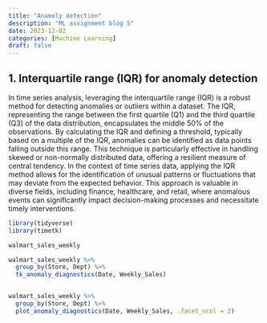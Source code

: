 ```yaml
---
title: "Anamoly detection"
description: "ML assignment blog 5"
date: 2023-12-02
categories: [Machine Learning] 
draft: false
---
```


## 1. Interquartile range (IQR) for anomaly detection

In time series analysis, leveraging the interquartile range (IQR) is a robust method for detecting anomalies or outliers within a dataset. The IQR, representing the range between the first quartile (Q1) and the third quartile (Q3) of the data distribution, encapsulates the middle 50% of the observations. By calculating the IQR and defining a threshold, typically based on a multiple of the IQR, anomalies can be identified as data points falling outside this range. This technique is particularly effective in handling skewed or non-normally distributed data, offering a resilient measure of central tendency. In the context of time series data, applying the IQR method allows for the identification of unusual patterns or fluctuations that may deviate from the expected behavior. This approach is valuable in diverse fields, including finance, healthcare, and retail, where anomalous events can significantly impact decision-making processes and necessitate timely interventions.

```r
library(tidyverse)
library(timetk)

walmart_sales_weekly

walmart_sales_weekly %>%
  group_by(Store, Dept) %>%
  tk_anomaly_diagnostics(Date, Weekly_Sales)


walmart_sales_weekly %>%
  group_by(Store, Dept) %>%
  plot_anomaly_diagnostics(Date, Weekly_Sales, .facet_ncol = 2)


```
